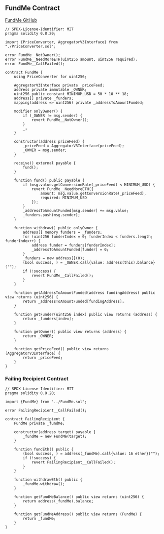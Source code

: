 ## FundMe Contract

[FundMe GitHub](https://github.com/arunkumarvc/fund-me-typescript/blob/main/contracts/FundMe.sol)

```solidity filename="FundMe.sol"
// SPDX-License-Identifier: MIT
pragma solidity 0.8.20;

import {PriceConverter, AggregatorV3Interface} from "./PriceConverter.sol";

error FundMe__NotOwner();
error FundMe__NeedMoreETH(uint256 amount, uint256 required);
error FundMe__CallFailed();

contract FundMe {
    using PriceConverter for uint256;

    AggregatorV3Interface private _priceFeed;
    address private immutable _OWNER;
    uint256 public constant MINIMUM_USD = 50 * 10 ** 18;
    address[] private _funders;
    mapping(address => uint256) private _addressToAmountFunded;

    modifier onlyOwner() {
        if (_OWNER != msg.sender) {
            revert FundMe__NotOwner();
        }
        _;
    }

    constructor(address priceFeed) {
        _priceFeed = AggregatorV3Interface(priceFeed);
        _OWNER = msg.sender;
    }

    receive() external payable {
        fund();
    }

    function fund() public payable {
        if (msg.value.getConversionRate(_priceFeed) < MINIMUM_USD) {
            revert FundMe__NeedMoreETH({
                amount: msg.value.getConversionRate(_priceFeed),
                required: MINIMUM_USD
            });
        }
        _addressToAmountFunded[msg.sender] += msg.value;
        _funders.push(msg.sender);
    }

    function withdraw() public onlyOwner {
        address[] memory funders = _funders;
        for (uint256 funderIndex = 0; funderIndex < funders.length; funderIndex++) {
            address funder = funders[funderIndex];
            _addressToAmountFunded[funder] = 0;
        }
        _funders = new address[](0);
        (bool success, ) = _OWNER.call{value: address(this).balance}("");
        if (!success) {
            revert FundMe__CallFailed();
        }
    }

    function getAddressToAmountFunded(address fundingAddress) public view returns (uint256) {
        return _addressToAmountFunded[fundingAddress];
    }

    function getFunder(uint256 index) public view returns (address) {
        return _funders[index];
    }

    function getOwner() public view returns (address) {
        return _OWNER;
    }

    function getPriceFeed() public view returns (AggregatorV3Interface) {
        return _priceFeed;
    }
}
```

### Failing Recipient Contract

```solidity filename="contracts/tests/FailingRecipient.sol"
// SPDX-License-Identifier: MIT
pragma solidity 0.8.20;

import {FundMe} from "../FundMe.sol";

error FailingRecipient__CallFailed();

contract FailingRecipient {
    FundMe private _fundMe;

    constructor(address target) payable {
        _fundMe = new FundMe(target);
    }

    function fundEth() public {
        (bool success, ) = address(_fundMe).call{value: 16 ether}("");
        if (!success) {
            revert FailingRecipient__CallFailed();
        }
    }

    function withdrawEth() public {
        _fundMe.withdraw();
    }

    function getFundMeBalance() public view returns (uint256) {
        return address(_fundMe).balance;
    }

    function getFundMeAddress() public view returns (FundMe) {
        return _fundMe;
    }
}
```
